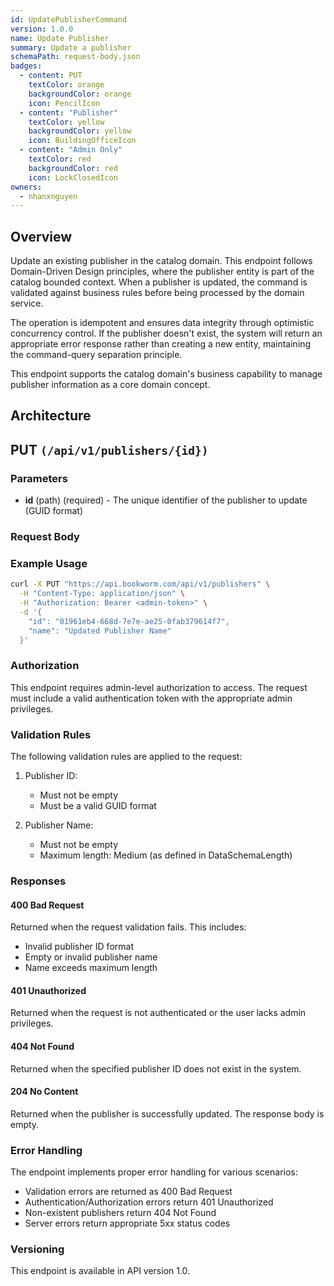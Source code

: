 ```yaml
---
id: UpdatePublisherCommand
version: 1.0.0
name: Update Publisher
summary: Update a publisher
schemaPath: request-body.json
badges:
  - content: PUT
    textColor: orange
    backgroundColor: orange
    icon: PencilIcon
  - content: "Publisher"
    textColor: yellow
    backgroundColor: yellow
    icon: BuildingOfficeIcon
  - content: "Admin Only"
    textColor: red
    backgroundColor: red
    icon: LockClosedIcon
owners:
  - nhanxnguyen
---
```


## Overview

Update an existing publisher in the catalog domain. This endpoint follows Domain-Driven Design principles, where the publisher entity is part of the catalog bounded context. When a publisher is updated, the command is validated against business rules before being processed by the domain service.

The operation is idempotent and ensures data integrity through optimistic concurrency control. If the publisher doesn't exist, the system will return an appropriate error response rather than creating a new entity, maintaining the command-query separation principle.

This endpoint supports the catalog domain's business capability to manage publisher information as a core domain concept.

## Architecture

<NodeGraph />

## PUT `(/api/v1/publishers/{id})`

### Parameters

- **id** (path) (required) - The unique identifier of the publisher to update (GUID format)

### Request Body

<SchemaViewer file="request-body.json" maxHeight="500" id="request-body" />

### Example Usage

```bash
curl -X PUT "https://api.bookworm.com/api/v1/publishers" \
  -H "Content-Type: application/json" \
  -H "Authorization: Bearer <admin-token>" \
  -d '{
    "id": "01961eb4-668d-7e7e-ae25-0fab379614f7",
    "name": "Updated Publisher Name"
  }'
```

### Authorization

This endpoint requires admin-level authorization to access. The request must include a valid authentication token with the appropriate admin privileges.

### Validation Rules

The following validation rules are applied to the request:

1. Publisher ID:

   - Must not be empty
   - Must be a valid GUID format

2. Publisher Name:
   - Must not be empty
   - Maximum length: Medium (as defined in DataSchemaLength)

### Responses

#### <span className="text-orange-500">400 Bad Request</span>

Returned when the request validation fails. This includes:

- Invalid publisher ID format
- Empty or invalid publisher name
- Name exceeds maximum length

<SchemaViewer file="response-400.json" maxHeight="500" id="response-400" />

#### <span className="text-red-500">401 Unauthorized</span>

Returned when the request is not authenticated or the user lacks admin privileges.

#### <span className="text-red-500">404 Not Found</span>

Returned when the specified publisher ID does not exist in the system.

#### <span className="text-green-500">204 No Content</span>

Returned when the publisher is successfully updated. The response body is empty.

### Error Handling

The endpoint implements proper error handling for various scenarios:

- Validation errors are returned as 400 Bad Request
- Authentication/Authorization errors return 401 Unauthorized
- Non-existent publishers return 404 Not Found
- Server errors return appropriate 5xx status codes

### Versioning

This endpoint is available in API version 1.0.
